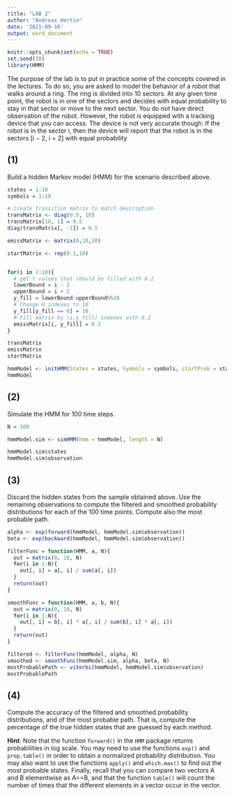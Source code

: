 ```yaml
---
title: "LAB 2"
author: "Andreas Hertin"
date: '2021-09-16'
output: word_document
---
```


```r

knitr::opts_chunk$set(echo = TRUE)
set.seed(10)
library(HMM)

```

The purpose of the lab is to put in practice some of the concepts covered in the lectures.
To do so, you are asked to model the behavior of a robot that walks around a ring. The ring is
divided into 10 sectors. At any given time point, the robot is in one of the sectors and decides
with equal probability to stay in that sector or move to the next sector. You do not have direct
observation of the robot. However, the robot is equipped with a tracking device that you can
access. The device is not very accurate though: If the robot is in the sector i, then the device
will report that the robot is in the sectors [i − 2, i + 2] with equal probability

## (1)

Build a hidden Markov model (HMM) for the scenario described above.

```r

states = 1:10
symbols = 1:10

# Create transition matrix to match description
transMatrix <- diag(0.5, 10)
transMatrix[10, 1] = 0.5
diag(transMatrix[, -1]) = 0.5

emissMatrix <- matrix(0,10,10)

startMatrix <- rep(0.1,10)


for(i in 1:10){
  # get Y values that should be filled with 0.2
  lowerBound = i - 2
  upperBound = i + 2
  y_fill = lowerBound:upperBound%%10
  # Change 0 indexes to 10
  y_fill[y_fill == 0] = 10
  # Fill matrix by (i,y_fill) indexes with 0.2
  emissMatrix[i, y_fill] = 0.2
}

transMatrix
emissMatrix
startMatrix

hmmModel <- initHMM(States = states, Symbols = symbols, startProb = startMatrix, transProbs = transMatrix, emissionProbs = emissMatrix)
hmmModel

```


## (2)

Simulate the HMM for 100 time steps.

```r

N = 100

hmmModel.sim <- simHMM(hmm = hmmModel, length = N)

hmmModel.sim$states
hmmModel.sim$observation

```


## (3)

Discard the hidden states from the sample obtained above. Use the remaining observations to compute the filtered and smoothed probability distributions for each of the
100 time points. Compute also the most probable path.

```r

alpha <- exp(forward(hmmModel, hmmModel.sim$observation))
beta <- exp(backward(hmmModel, hmmModel.sim$observation))

filterFunc = function(HMM, a, N){
  out = matrix(0, 10, N)
  for(i in 1:N){
    out[, i] = a[, i] / sum(a[, i])
  }
  return(out)
}

smoothFunc = function(HMM, a, b, N){
  out = matrix(0, 10, N)
  for(i in 1:N){
    out[, i] = b[, i] * a[, i] / sum(b[, i] * a[, i])
  }
  return(out)
}

filtered <- filterFunc(hmmModel, alpha, N)
smoothed <- smoothFunc(hmmModel.sim, alpha, beta, N)
mostProbablePath <- viterbi(hmmModel, hmmModel.sim$observation)
mostProbablePath

```


## (4)

Compute the accuracy of the filtered and smoothed probability distributions, and of the
most probable path. That is, compute the percentage of the true hidden states that are
guessed by each method.

**Hint**: Note that the function ``forward()`` in the ``HMM`` package returns probabilities in log
scale. You may need to use the functions ``exp()`` and ``prop.table()`` in order to obtain a
normalized probability distribution. You may also want to use the functions ``apply()`` and
``which.max()`` to find out the most probable states. Finally, recall that you can compare
two vectors A and B elementwise as A==B, and that the function ``table()`` will count the
number of times that the different elements in a vector occur in the vector.


```r



```




